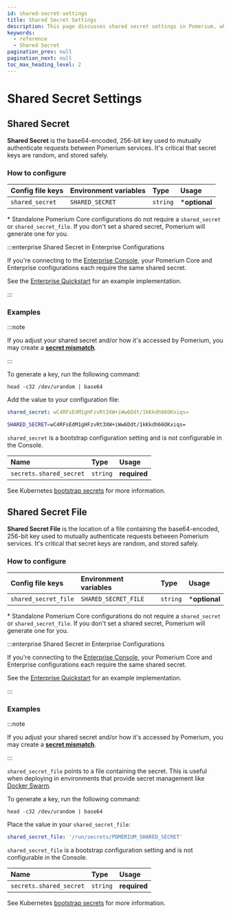 ```yaml
---
id: shared-secret-settings
title: Shared Secret Settings
description: This page discusses shared secret settings in Pomerium, which are used to mutually authenticate requests between Pomerium services.
keywords:
  - reference
  - Shared Secret
pagination_prev: null
pagination_next: null
toc_max_heading_level: 2
---
```



# Shared Secret Settings

## Shared Secret

**Shared Secret** is the base64-encoded, 256-bit key used to mutually authenticate requests between Pomerium services. It's critical that secret keys are random, and stored safely.

### How to configure

<Tabs>
<TabItem value="Core" label="Core">

| **Config file keys** | **Environment variables** | **Type** | **Usage**      |
| :------------------- | :------------------------ | :------- | :------------- |
| `shared_secret`      | `SHARED_SECRET`           | `string` | \***optional** |

\* Standalone Pomerium Core configurations do not require a `shared_secret` or `shared_secret_file`. If you don't set a shared secret, Pomerium will generate one for you.

:::enterprise Shared Secret in Enterprise Configurations

If you're connecting to the [Enterprise Console](/docs/enterprise), your Pomerium Core and Enterprise configurations each require the same shared secret.

See the [Enterprise Quickstart](/docs/enterprise/quickstart) for an example implementation.

:::

### Examples

:::note

If you adjust your shared secret and/or how it's accessed by Pomerium, you may create a [**secret mismatch**](/docs/troubleshooting#shared-secret-mismatch).

:::

To generate a key, run the following command:

```shell
head -c32 /dev/urandom | base64
```

Add the value to your configuration file:

```yaml
shared_secret: wC4RFsEdM1gHFzvRt3XW+iWw6Ddt/1kKkdh66OKxiqs=
```

```bash
SHARED_SECRET=wC4RFsEdM1gHFzvRt3XW+iWw6Ddt/1kKkdh66OKxiqs=
```

</TabItem>
<TabItem value="Enterprise" label="Enterprise">

`shared_secret` is a bootstrap configuration setting and is not configurable in the Console.

</TabItem>
<TabItem value="Kubernetes" label="Kubernetes">

| **Name**                | **Type** | **Usage**    |
| :---------------------- | :------- | :----------- |
| `secrets.shared_secret` | `string` | **required** |

See Kubernetes [bootstrap secrets](/docs/k8s/reference#spec) for more information.

</TabItem>
</Tabs>

## Shared Secret File

**Shared Secret File** is the location of a file containing the base64-encoded, 256-bit key used to mutually authenticate requests between Pomerium services. It's critical that secret keys are random, and stored safely.

### How to configure

<Tabs>
<TabItem value="Core" label="Core">

| **Config file keys** | **Environment variables** | **Type** | **Usage**      |
| :------------------- | :------------------------ | :------- | :------------- |
| `shared_secret_file` | `SHARED_SECRET_FILE`      | `string` | \***optional** |

\* Standalone Pomerium Core configurations do not require a `shared_secret` or `shared_secret_file`. If you don't set a shared secret, Pomerium will generate one for you.

:::enterprise Shared Secret in Enterprise Configurations

If you're connecting to the [Enterprise Console](/docs/enterprise), your Pomerium Core and Enterprise configurations each require the same shared secret.

See the [Enterprise Quickstart](/docs/enterprise/quickstart) for an example implementation.

:::

### Examples

:::note

If you adjust your shared secret and/or how it's accessed by Pomerium, you may create a [**secret mismatch**](/docs/troubleshooting#shared-secret-mismatch).

:::

`shared_secret_file` points to a file containing the secret. This is useful when deploying in environments that provide secret management like [Docker Swarm](https://docs.docker.com/engine/swarm/secrets/).

To generate a key, run the following command:

```shell
head -c32 /dev/urandom | base64
```

Place the value in your `shared_secret_file`:

```yaml
shared_secret_file: '/run/secrets/POMERIUM_SHARED_SECRET'
```

</TabItem>
<TabItem value="Enterprise" label="Enterprise">

`shared_secret_file` is a bootstrap configuration setting and is not configurable in the Console.

</TabItem>
<TabItem value="Kubernetes" label="Kubernetes">

| **Name**                | **Type** | **Usage**    |
| :---------------------- | :------- | :----------- |
| `secrets.shared_secret` | `string` | **required** |

See Kubernetes [bootstrap secrets](/docs/k8s/reference#spec) for more information.

</TabItem>
</Tabs>

